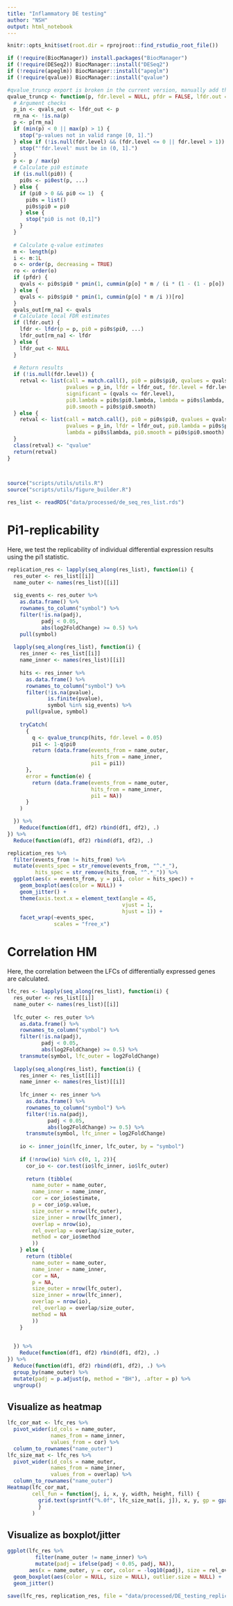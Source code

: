```yaml
---
title: "Inflammatory DE testing"
author: "NSH"
output: html_notebook
---
```


```r
knitr::opts_knit$set(root.dir = rprojroot::find_rstudio_root_file())
```

```r
if (!require(BiocManager)) install.packages("BiocManager")
if (!require(DESeq2)) BiocManager::install("DESeq2")
if (!require(apeglm)) BiocManager::install("apeglm")
if (!require(qvalue)) BiocManager::install("qvalue")

#qvalue_truncp export is broken in the current version, manually add the fx here, (c) by StoreyLab (https://github.com/StoreyLab/qvalue/blob/9b3f9a8af4dc8b680a6914d1fcc106e041b7c7a0/R/qvalue_trunc.R):
qvalue_truncp <- function(p, fdr.level = NULL, pfdr = FALSE, lfdr.out = TRUE, pi0 = NULL, ...) {
  # Argument checks
  p_in <- qvals_out <- lfdr_out <- p
  rm_na <- !is.na(p)
  p <- p[rm_na]
  if (min(p) < 0 || max(p) > 1) {
    stop("p-values not in valid range [0, 1].")
  } else if (!is.null(fdr.level) && (fdr.level <= 0 || fdr.level > 1)) {
    stop("'fdr.level' must be in (0, 1].")
  }
  p <- p / max(p)
  # Calculate pi0 estimate
  if (is.null(pi0)) {
    pi0s <- pi0est(p, ...)
  } else {
    if (pi0 > 0 && pi0 <= 1)  {
      pi0s = list()
      pi0s$pi0 = pi0
    } else {
      stop("pi0 is not (0,1]")
    }
  }
  
  # Calculate q-value estimates
  m <- length(p)
  i <- m:1L
  o <- order(p, decreasing = TRUE)
  ro <- order(o)
  if (pfdr) {
    qvals <- pi0s$pi0 * pmin(1, cummin(p[o] * m / (i * (1 - (1 - p[o]) ^ m))))[ro]
  } else {
    qvals <- pi0s$pi0 * pmin(1, cummin(p[o] * m /i ))[ro]
  }
  qvals_out[rm_na] <- qvals
  # Calculate local FDR estimates
  if (lfdr.out) {
    lfdr <- lfdr(p = p, pi0 = pi0s$pi0, ...)
    lfdr_out[rm_na] <- lfdr
  } else {
    lfdr_out <- NULL
  }
  
  # Return results
  if (!is.null(fdr.level)) {
    retval <- list(call = match.call(), pi0 = pi0s$pi0, qvalues = qvals_out,
                   pvalues = p_in, lfdr = lfdr_out, fdr.level = fdr.level,
                   significant = (qvals <= fdr.level),
                   pi0.lambda = pi0s$pi0.lambda, lambda = pi0s$lambda,
                   pi0.smooth = pi0s$pi0.smooth)
  } else {
    retval <- list(call = match.call(), pi0 = pi0s$pi0, qvalues = qvals_out,
                   pvalues = p_in, lfdr = lfdr_out, pi0.lambda = pi0s$pi0.lambda,
                   lambda = pi0s$lambda, pi0.smooth = pi0s$pi0.smooth)
  }
  class(retval) <- "qvalue"
  return(retval)
}
  


source("scripts/utils/utils.R")
source("scripts/utils/figure_builder.R")
```

```r
res_list <- readRDS("data/processed/de_seq_res_list.rds")
```

# Pi1-replicability

Here, we test the replicability of individual differential expression results using the pi1 statistic.

```r
replication_res <- lapply(seq_along(res_list), function(i) {
  res_outer <- res_list[[i]]
  name_outer <- names(res_list)[[i]]
  
  sig_events <- res_outer %>%
    as.data.frame() %>%
    rownames_to_column("symbol") %>%
    filter(!is.na(padj),
           padj < 0.05,
           abs(log2FoldChange) >= 0.5) %>%
    pull(symbol)
  
  lapply(seq_along(res_list), function(i) {
    res_inner <- res_list[[i]]
    name_inner <- names(res_list)[[i]]
    
    hits <- res_inner %>%
      as.data.frame() %>%
      rownames_to_column("symbol") %>%
      filter(!is.na(pvalue),
             is.finite(pvalue),
             symbol %in% sig_events) %>%
      pull(pvalue, symbol)
    
    tryCatch(
      {
        q <- qvalue_truncp(hits, fdr.level = 0.05)
        pi1 <- 1-q$pi0
        return (data.frame(events_from = name_outer,
                           hits_from = name_inner,
                           pi1 = pi1))
      },
      error = function(e) {
        return (data.frame(events_from = name_outer,
                           hits_from = name_inner,
                           pi1 = NA))
      }
    )

  }) %>%
    Reduce(function(df1, df2) rbind(df1, df2), .)
}) %>%
  Reduce(function(df1, df2) rbind(df1, df2), .)
```


```r
replication_res %>%
  filter(events_from != hits_from) %>%
  mutate(events_spec = str_remove(events_from, "^.*_"),
         hits_spec = str_remove(hits_from, "^.*_")) %>%
  ggplot(aes(x = events_from, y = pi1, color = hits_spec)) +
    geom_boxplot(aes(color = NULL)) +
    geom_jitter() +
    theme(axis.text.x = element_text(angle = 45,
                                     vjust = 1,
                                     hjust = 1)) +
    facet_wrap(~events_spec,
               scales = "free_x")
```


# Correlation HM

Here, the correlation between the LFCs of differentially expressed genes are calculated.

```r
lfc_res <- lapply(seq_along(res_list), function(i) {
  res_outer <- res_list[[i]]
  name_outer <- names(res_list)[[i]]
  
  lfc_outer <- res_outer %>%
    as.data.frame() %>%
    rownames_to_column("symbol") %>%
    filter(!is.na(padj),
           padj < 0.05,
           abs(log2FoldChange) >= 0.5) %>%
    transmute(symbol, lfc_outer = log2FoldChange)
  
  lapply(seq_along(res_list), function(i) {
    res_inner <- res_list[[i]]
    name_inner <- names(res_list)[[i]]
    
    lfc_inner <- res_inner %>%
      as.data.frame() %>%
      rownames_to_column("symbol") %>%
      filter(!is.na(padj),
             padj < 0.05,
             abs(log2FoldChange) >= 0.5) %>%
      transmute(symbol, lfc_inner = log2FoldChange)
    
    io <- inner_join(lfc_inner, lfc_outer, by = "symbol")
    
    if (!nrow(io) %in% c(0, 1, 2)){
      cor_io <- cor.test(io$lfc_inner, io$lfc_outer)
      
      return (tibble(
        name_outer = name_outer,
        name_inner = name_inner,
        cor = cor_io$estimate,
        p = cor_io$p.value,
        size_outer = nrow(lfc_outer),
        size_inner = nrow(lfc_inner),
        overlap = nrow(io),
        rel_overlap = overlap/size_outer,
        method = cor_io$method
        ))
    } else {
      return (tibble(
        name_outer = name_outer,
        name_inner = name_inner,
        cor = NA,
        p = NA,
        size_outer = nrow(lfc_outer),
        size_inner = nrow(lfc_inner),
        overlap = nrow(io),
        rel_overlap = overlap/size_outer,
        method = NA
        ))
    }
    

  }) %>%
    Reduce(function(df1, df2) rbind(df1, df2), .)
}) %>%
  Reduce(function(df1, df2) rbind(df1, df2), .) %>%
  group_by(name_outer) %>%
  mutate(padj = p.adjust(p, method = "BH"), .after = p) %>%
  ungroup()
```

## Visualize as heatmap

```r
lfc_cor_mat <- lfc_res %>%
  pivot_wider(id_cols = name_outer,
              names_from = name_inner,
              values_from = cor) %>%
  column_to_rownames("name_outer")
lfc_size_mat <- lfc_res %>%
  pivot_wider(id_cols = name_outer,
              names_from = name_inner,
              values_from = overlap) %>%
  column_to_rownames("name_outer")
Heatmap(lfc_cor_mat,
        cell_fun = function(j, i, x, y, width, height, fill) {
          grid.text(sprintf("%.0f", lfc_size_mat[i, j]), x, y, gp = gpar(fontsize = 10))
          }
        )
```

## Visualize as boxplot/jitter

```r
ggplot(lfc_res %>%
         filter(name_outer != name_inner) %>%
         mutate(padj = ifelse(padj < 0.05, padj, NA)),
       aes(x = name_outer, y = cor, color = -log10(padj), size = rel_overlap)) +
  geom_boxplot(aes(color = NULL, size = NULL), outlier.size = NULL) +
  geom_jitter()
```

```r
save(lfc_res, replication_res, file = "data/processed/DE_testing_replicability.rda")
```

